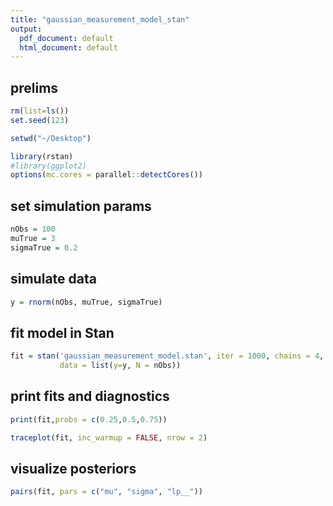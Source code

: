 ```yaml
---
title: "gaussian_measurement_model_stan"
output:
  pdf_document: default
  html_document: default
---
```


## prelims
```r
rm(list=ls())
set.seed(123)

setwd("~/Desktop")

library(rstan)
#library(ggplot2)
options(mc.cores = parallel::detectCores())
```

## set simulation params
```r
nObs = 100
muTrue = 3
sigmaTrue = 0.2
```

## simulate data
```r
y = rnorm(nObs, muTrue, sigmaTrue)
```

## fit model in Stan
```r

fit = stan('gaussian_measurement_model.stan', iter = 1000, chains = 4,
           data = list(y=y, N = nObs))
```

## print fits and diagnostics

```r
print(fit,probs = c(0.25,0.5,0.75))
```

```r
traceplot(fit, inc_warmup = FALSE, nrow = 2)
```



## visualize posteriors
```r
pairs(fit, pars = c("mu", "sigma", "lp__"))
```


